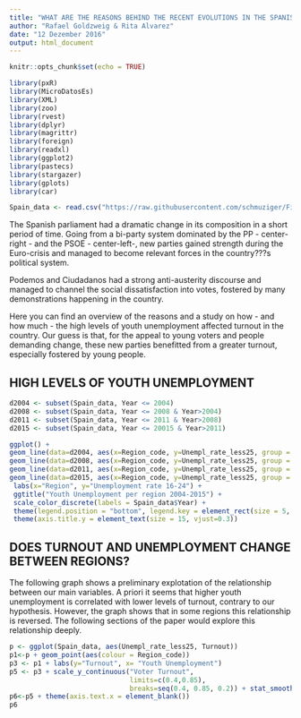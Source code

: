 ```yaml
---
title: "WHAT ARE THE REASONS BEHIND THE RECENT EVOLUTIONS IN THE SPANISH POLITICAL SYSTEM?"
author: "Rafael Goldzweig & Rita Alvarez"
date: "12 Dezember 2016"
output: html_document
---
```


```r
knitr::opts_chunk$set(echo = TRUE)
```

```r
library(pxR)
library(MicroDatosEs)
library(XML)
library(zoo)
library(rvest)
library(dplyr)
library(magrittr)
library(foreign)
library(readxl)
library(ggplot2)
library(pastecs)
library(stargazer)
library(gplots)
library(car)
```

```r
Spain_data <- read.csv("https://raw.githubusercontent.com/schmuziger/Final-Data-Project/master/spain_data.csv")
```

The Spanish parliament had a dramatic  change in its composition in a short period of time. Going from a bi-party system dominated by the PP - center-right - and the PSOE - center-left-, new parties gained strength during the Euro-crisis and managed to become relevant forces in the country???s political system. 

Podemos and Ciudadanos had a strong anti-austerity discourse and managed to channel the social dissatisfaction into votes, fostered by many demonstrations happening in the country.

Here you can find an overview of the reasons and a study on how - and how much - the high levels of youth unemployment affected turnout in the country. Our guess is that, for the appeal to young voters and people demanding change, these new parties benefitted from a greater turnout, especially fostered by young people.

HIGH LEVELS OF YOUTH UNEMPLOYMENT {data-width=350}
-----------------------------------------------------------------------

```r
d2004 <- subset(Spain_data, Year <= 2004)
d2008 <- subset(Spain_data, Year <= 2008 & Year>2004)
d2011 <- subset(Spain_data, Year <= 2011 & Year>2008)
d2015 <- subset(Spain_data, Year <= 20015 & Year>2011)

ggplot() +
geom_line(data=d2004, aes(x=Region_code, y=Unempl_rate_less25, group = 1, colour = "2004")) +
geom_line(data=d2008, aes(x=Region_code, y=Unempl_rate_less25, group = 1, colour = "2008")) +
geom_line(data=d2011, aes(x=Region_code, y=Unempl_rate_less25, group = 1, colour = "2011")) +
geom_line(data=d2015, aes(x=Region_code, y=Unempl_rate_less25, group = 1, colour = "2015")) + ggtitle("Youth Unemployment per region 2004-2015") + 
 labs(x="Region", y="Unemployment rate 16-24") + 
 ggtitle("Youth Unemployment per region 2004-2015") + 
 scale_color_discrete(labels = Spain_data$Year) + 
 theme(legend.position = "bottom", legend.key = element_rect(size = 5, fill = 'white', colour = 'white'), legend.key.size = unit(5.0, 'lines'), axis.title.y=element_text(margin=margin(10,10,0,10))) + theme(axis.title.x = element_text(size = 15, vjust=-.2)) +
 theme(axis.title.y = element_text(size = 15, vjust=0.3))
```

DOES TURNOUT AND UNEMPLOYMENT CHANGE BETWEEN REGIONS? {data-width=350}
-----------------------------------------------------------------------

The following graph shows a preliminary explotation of the relationship between our main variables. A priori it seems that higher youth unemployment is correlated with lower levels of turnout, contrary to our hypothesis. However, the graph shows that in some regions this relationship is reversed. The following sections of the paper would explore this relationship deeply.

```r
p <- ggplot(Spain_data, aes(Unempl_rate_less25, Turnout))
p1<-p + geom_point(aes(colour = Region_code)) 
p3 <- p1 + labs(y="Turnout", x= "Youth Unemployment")
p5 <- p3 + scale_y_continuous("Voter Turnout",
                              limits=c(0.4,0.85),
                              breaks=seq(0.4, 0.85, 0.2)) + stat_smooth(method = 'lm', aes(colour = Region_code), se = FALSE)
p6<-p5 + theme(axis.text.x = element_blank())
p6
```

